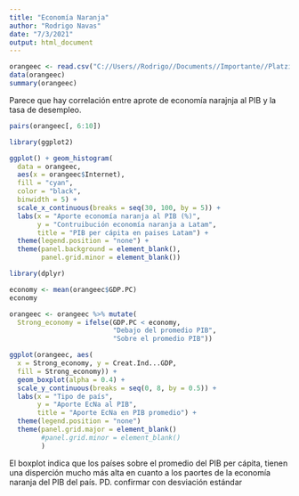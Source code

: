 ---
title: "Economía Naranja"
author: "Rodrigo Navas"
date: "7/3/2021"
output: html_document
---
```{r}
orangeec <- read.csv("C://Users//Rodrigo//Documents//Importante//Platzi//R//orangeec.csv")
data(orangeec)
summary(orangeec)
```
Parece que hay correlación entre aprote de economía narajnja al PIB y la tasa de desempleo.
```{r}
pairs(orangeec[, 6:10])
```
```{r}
library(ggplot2)
```
```{r}
ggplot() + geom_histogram(
  data = orangeec, 
  aes(x = orangeec$Internet),
  fill = "cyan",
  color = "black",
  binwidth = 5) +
  scale_x_continuous(breaks = seq(30, 100, by = 5)) +
  labs(x = "Aporte economía naranja al PIB (%)",
       y = "Contruibución economía naranja a Latam",
       title = "PIB per cápita en paises Latam") +
  theme(legend.position = "none") +
  theme(panel.background = element_blank(),
        panel.grid.minor = element_blank())
```
```{r}
library(dplyr)
```
```{r}
economy <- mean(orangeec$GDP.PC)
economy
```
```{r}
orangeec <- orangeec %>% mutate(
  Strong_economy = ifelse(GDP.PC < economy,
                          "Debajo del promedio PIB",
                          "Sobre el promedio PIB"))
```
```{r}
ggplot(orangeec, aes(
  x = Strong_economy, y = Creat.Ind...GDP,
  fill = Strong_economy)) +
  geom_boxplot(alpha = 0.4) +
  scale_y_continuous(breaks = seq(0, 8, by = 0.5)) +
  labs(x = "Tipo de país", 
       y = "Aporte EcNa al PIB",
       title = "Aporte EcNa en PIB promedio") + 
  theme(legend.position = "none") 
  theme(panel.grid.major = element_blank()
        #panel.grid.minor = element_blank()
        )
```
El boxplot indica que los países sobre el promedio del PIB per cápita, tienen una disperción mucho más alta en cuanto a los paortes de la economía naranja del PIB del país. 
PD. confirmar con desviación estándar



